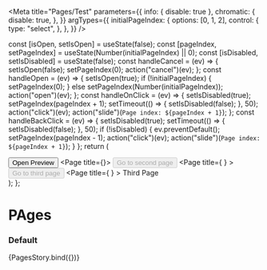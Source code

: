 

<Meta
  title="Pages/Test"
  parameters={{
    info: { disable: true },
    chromatic: {
      disable: true,
    },
  }}
  argTypes={{
    initialPageIndex: {
      options: [0, 1, 2],
      control: {
        type: "select",
      },
    },
  }}
/>

  const [isOpen, setIsOpen] = useState(false);
  const [pageIndex, setPageIndex] = useState(Number(initialPageIndex) || 0);
  const [isDisabled, setIsDisabled] = useState(false);
  const handleCancel = (ev) => {
    setIsOpen(false);
    setPageIndex(0);
    action("cancel")(ev);
  };
  const handleOpen = (ev) => {
    setIsOpen(true);
    if (!initialPageIndex) {
      setPageIndex(0);
    } else setPageIndex(Number(initialPageIndex));
    action("open")(ev);
  };
  const handleOnClick = (ev) => {
    setIsDisabled(true);
    setPageIndex(pageIndex + 1);
    setTimeout(() => {
      setIsDisabled(false);
    }, 50);
    action("click")(ev);
    action("slide")(`Page index: ${pageIndex + 1}`);
  };
  const handleBackClick = (ev) => {
    setIsDisabled(true);
    setTimeout(() => {
      setIsDisabled(false);
    }, 50);
    if (!isDisabled) {
      ev.preventDefault();
      setPageIndex(pageIndex - 1);
      action("click")(ev);
      action("slide")(`Page index: ${pageIndex + 1}`);
    }
  };
  return (
    <div>
      <Button onClick={handleOpen}>Open Preview</Button>
      <DialogFullScreen pagesStyling open={isOpen} onCancel={handleCancel}>
        <Pages initialPageIndex={initialPageIndex} pageIndex={pageIndex}>
          <Page title={<Heading title="My First Page" divider={false} />}>
            <Button onClick={handleOnClick} disabled={isDisabled}>
              Go to second page
            </Button>
          </Page>
          <Page
            title={
              <Heading
                title="My Second Page"
                backLink={handleBackClick}
                divider={false}
              />
            }
          >
            <Button onClick={handleOnClick} disabled={isDisabled}>
              Go to third page
            </Button>
          </Page>
          <Page
            title={
              <Heading
                title="My Third Page"
                backLink={handleBackClick}
                divider={false}
              />
            }
          >
            Third Page
          </Page>
        </Pages>
      </DialogFullScreen>
    </div>
  );
};

# PAges

### Default

<Canvas>
  <Story
    name="default"
    args={{
      initialPageIndex: 0,
    }}
  >
    {PagesStory.bind({})}
  </Story>
</Canvas>
